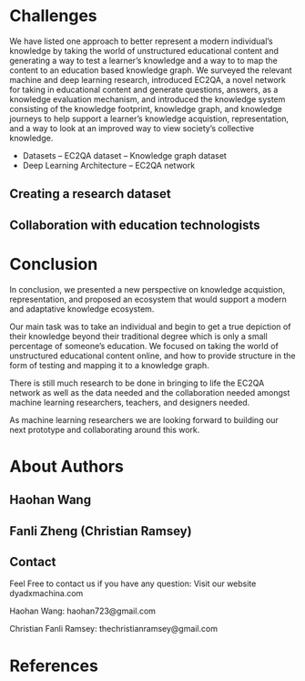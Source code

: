 # Challenges
We have listed one approach to better represent a modern individual's knowledge by taking the world of unstructured educational content and generating a way to test a learner's knowledge and a way to to map the content to an education based knowledge graph. We surveyed the relevant machine and deep learning research, introduced EC2QA, a novel network for taking in educational content and generate questions, answers, as a knowledge evaluation mechanism, and introduced the knowledge system consisting of the knowledge footprint, knowledge graph, and knowledge journeys to help support a learner's knowledge acquistion, representation, and a way to look at an improved way to view society's collective knowledge.

- Datasets
-- EC2QA dataset
-- Knowledge graph dataset
- Deep Learning Architecture
-- EC2QA network

## Creating a research dataset

## Collaboration with education technologists


# Conclusion

In conclusion, we presented a new perspective on knowledge acquistion, representation, and proposed an ecosystem that would support a modern and adaptative knowledge ecosystem.

Our main task was to take an individual and begin to get a true depiction of their knowledge beyond their traditional degree which is only a small percentage of someone's education. We focused on taking the world of unstructured educational content online, and how to provide structure in the form of testing and mapping it to a knowledge graph. 

There is still much research to be done in bringing to life the EC2QA network as well as the data needed and the collaboration needed amongst machine learning researchers, teachers, and designers needed.

As machine learning researchers we are looking forward to building our next prototype and collaborating around this work. 



# About Authors

## Haohan Wang
## Fanli Zheng (Christian Ramsey)
## Contact
Feel Free to contact us if you have any question:
Visit our website dyadxmachina.com

Haohan Wang: haohan723@gmail.com

Christian Fanli Ramsey: thechristianramsey@gmail.com

# References